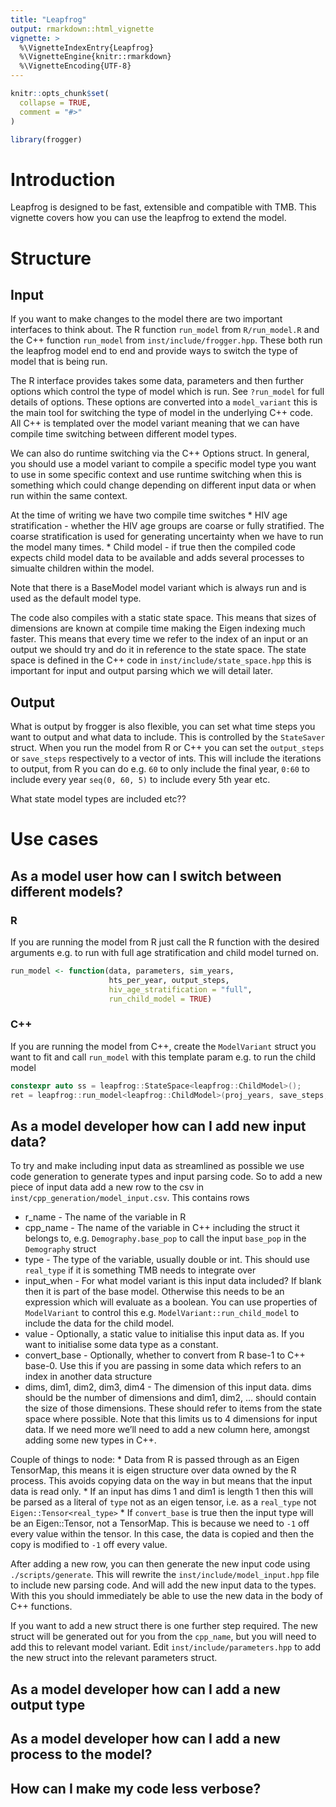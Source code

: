```yaml
---
title: "Leapfrog"
output: rmarkdown::html_vignette
vignette: >
  %\VignetteIndexEntry{Leapfrog}
  %\VignetteEngine{knitr::rmarkdown}
  %\VignetteEncoding{UTF-8}
---
```


```r
knitr::opts_chunk$set(
  collapse = TRUE,
  comment = "#>"
)
```

```r
library(frogger)
```

# Introduction

Leapfrog is designed to be fast, extensible and compatible with TMB. This vignette covers how you can use the leapfrog to extend the model.

# Structure

## Input 

If you want to make changes to the model there are two important interfaces to think about. The R function `run_model` from `R/run_model.R` and the C++ function `run_model` from `inst/include/frogger.hpp`. These both run the leapfrog model end to end and provide ways to switch the type of model that is being run. 

The R interface provides takes some data, parameters and then further options which control the type of model which is run. See `?run_model` for full details of options. These options are converted into a `model_variant` this is the main tool for switching the type of model in the underlying C++ code. All C++ is templated over the model variant meaning that we can have compile time switching between different model types. 

We can also do runtime switching via the C++ Options struct. In general, you should use a model variant to compile a specific model type you want to use in some specific context and use runtime switching when this is something which could change depending on different input data or when run within the same context. 

At the time of writing we have two compile time switches
* HIV age stratification - whether the HIV age groups are coarse or fully stratified. The coarse stratification is used for generating uncertainty when we have to run the model many times.
* Child model - if true then the compiled code expects child model data to be available and adds several processes to simualte children within the model.

Note that there is a BaseModel model variant which is always run and is used as the default model type.

The code also compiles with a static state space. This means that sizes of dimensions are known at compile time making the Eigen indexing much faster. This means that every time we refer to the index of an input or an output we should try and do it in reference to the state space. The state space is defined in the C++ code in `inst/include/state_space.hpp` this is important for input and output parsing which we will detail later.

## Output

What is output by frogger is also flexible, you can set what time steps you want to output and what data to include. This is controlled by the `StateSaver` struct. When you run the model from R or C++ you can set the `output_steps` or `save_steps` respectively to a vector of ints. This will include the iterations to output, from R you can do e.g. `60` to only include the final year, `0:60` to include every year `seq(0, 60, 5)` to include every 5th year etc.

What state model types are included etc??

# Use cases

## As a model user how can I switch between different models?

### R

If you are running the model from R just call the R function with the desired arguments e.g. to run with full age stratification and child model turned on.

```R
run_model <- function(data, parameters, sim_years,
                      hts_per_year, output_steps,
                      hiv_age_stratification = "full",
                      run_child_model = TRUE)
```

### C++

If you are running the model from C++, create the `ModelVariant` struct you want to fit and call `run_model` with this template param e.g. to run the child model

```C++
constexpr auto ss = leapfrog::StateSpace<leapfrog::ChildModel>();
ret = leapfrog::run_model<leapfrog::ChildModel>(proj_years, save_steps, params);
```

## As a model developer how can I add new input data?

To try and make including input data as streamlined as possible we use code generation to generate types and input parsing code. So to add a new piece of input data add a new row to the csv in `inst/cpp_generation/model_input.csv`. This contains rows

* r_name - The name of the variable in R
* cpp_name - The name of the variable in C++ including the struct it belongs to, e.g. `Demography.base_pop` to call the input `base_pop` in the `Demography` struct
* type - The type of the variable, usually double or int. This should use `real_type` if it is something TMB needs to integrate over
* input_when - For what model variant is this input data included? If blank then it is part of the base model. Otherwise this needs to be an expression which will evaluate as a boolean. You can use properties of `ModelVariant` to control this e.g. `ModelVariant::run_child_model` to include the data for the child model.
* value - Optionally, a static value to initialise this input data as. If you want to initialise some data type as a constant.
* convert_base - Optionally, whether to convert from R base-1 to C++ base-0. Use this if you are passing in some data which refers to an index in another data structure
* dims, dim1, dim2, dim3, dim4 - The dimension of this input data. dims should be the number of dimensions and dim1, dim2, ... should contain the size of those dimensions. These should refer to items from the state space where possible. Note that this limits us to 4 dimensions for input data. If we need more we'll need to add a new column here, amongst adding some new types in C++.

Couple of things to node:
* Data from R is passed through as an Eigen TensorMap, this means it is eigen structure over data owned by the R process. This avoids copying data on the way in but means that the input data is read only.
* If an input has dims 1 and dim1 is length 1 then this will be parsed as a literal of `type` not as an eigen tensor, i.e. as a `real_type` not `Eigen::Tensor<real_type>`
* If `convert_base` is true then the input type will be an Eigen::Tensor, not a TensorMap. This is because we need to `-1` off every value within the tensor. In this case, the data is copied and then the copy is modified to `-1` off every value.

After adding a new row, you can then generate the new input code using `./scripts/generate`. This will rewrite the `inst/include/model_input.hpp` file to include new parsing code. And will add the new input data to the types. With this you should immediately be able to use the new data in the body of C++ functions.

If you want to add a new struct there is one further step required. The new struct will be generated out for you from the `cpp_name`, but you will need to add this to relevant model variant. Edit `inst/include/parameters.hpp` to add the new struct into the relevant parameters struct.

## As a model developer how can I add a new output type

## As a model developer how can I add a new process to the model?

## How can I make my code less verbose?




